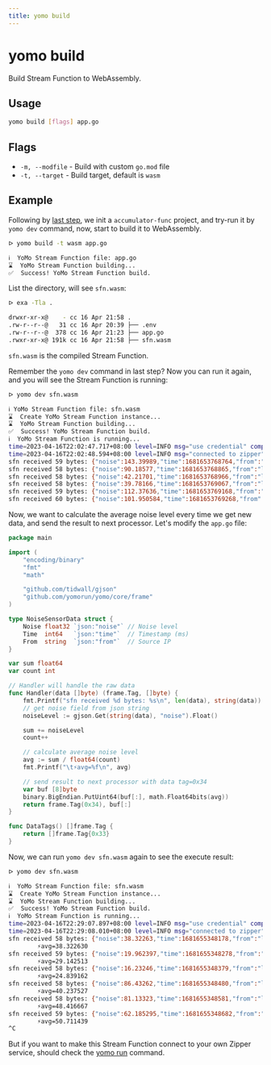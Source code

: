```yaml
---
title: yomo build
---
```


# yomo build

Build Stream Function to WebAssembly.

## Usage

```bash
yomo build [flags] app.go
```

## Flags

- `-m, --modfile` - Build with custom `go.mod` file
- `-t, --target` - Build target, default is `wasm`

## Example

Following by [last step](./dev), we init a `accumulator-func` project, and try-run it by `yomo dev` command, now, start to build it to WebAssembly.

```bash
ᐅ yomo build -t wasm app.go

ℹ️  YoMo Stream Function file: app.go
⌛  YoMo Stream Function building...
✅  Success! YoMo Stream Function build.
```

List the directory, will see `sfn.wasm`:

```bash {5}
ᐅ exa -Tla .

drwxr-xr-x@    - cc 16 Apr 21:58 .
.rw-r--r--@   31 cc 16 Apr 20:39 ├── .env
.rw-r--r--@  378 cc 16 Apr 21:23 ├── app.go
.rwxr-xr-x@ 191k cc 16 Apr 21:58 ├── sfn.wasm
```

`sfn.wasm` is the compiled Stream Function.

Remember the `yomo dev` command in last step? Now you can run it again, and you will see the Stream Function is running:

```bash
ᐅ yomo dev sfn.wasm

ℹ️ YoMo Stream Function file: sfn.wasm
⌛  Create YoMo Stream Function instance...
⌛  YoMo Stream Function building...
✅  Success! YoMo Stream Function build.
ℹ️  YoMo Stream Function is running...
time=2023-04-16T22:02:47.717+08:00 level=INFO msg="use credential" component="Stream Function" client_id=avVuTuuEeOs94VHGUn7mb client_name=yomo-app-demo credential_name=none
time=2023-04-16T22:02:48.594+08:00 level=INFO msg="connected to zipper" component="Stream Function" client_id=avVuTuuEeOs94VHGUn7mb client_name=yomo-app-demo zipper_addr=tap.yomo.dev:9140
sfn received 59 bytes: {"noise":143.39989,"time":1681653768764,"from":"localhost"}
sfn received 58 bytes: {"noise":90.18577,"time":1681653768865,"from":"localhost"}
sfn received 58 bytes: {"noise":42.21701,"time":1681653768966,"from":"localhost"}
sfn received 58 bytes: {"noise":39.78166,"time":1681653769067,"from":"localhost"}
sfn received 59 bytes: {"noise":112.37636,"time":1681653769168,"from":"localhost"}
sfn received 60 bytes: {"noise":101.950584,"time":1681653769268,"from":"localhost"}
```

Now, we want to calculate the average noise level every time we get new data, and send the result to next processor. Let's modify the `app.go` file:

```go {4,8, 12-19, 24-32, 37} filename="app.go"
package main

import (
	"encoding/binary"
	"fmt"
	"math"

	"github.com/tidwall/gjson"
	"github.com/yomorun/yomo/core/frame"
)

type NoiseSensorData struct {
	Noise float32 `json:"noise"` // Noise level
	Time  int64   `json:"time"`  // Timestamp (ms)
	From  string  `json:"from"`  // Source IP
}

var sum float64
var count int

// Handler will handle the raw data
func Handler(data []byte) (frame.Tag, []byte) {
	fmt.Printf("sfn received %d bytes: %s\n", len(data), string(data))
	// get noise field from json string
	noiseLevel := gjson.Get(string(data), "noise").Float()

	sum += noiseLevel
	count++

	// calculate average noise level
	avg := sum / float64(count)
	fmt.Printf("\t⚡️avg=%f\n", avg)

	// send result to next processor with data tag=0x34
	var buf [8]byte
	binary.BigEndian.PutUint64(buf[:], math.Float64bits(avg))
	return frame.Tag(0x34), buf[:]
}

func DataTags() []frame.Tag {
	return []frame.Tag{0x33}
}
```

Now, we can run `yomo dev sfn.wasm` again to see the execute result:

```bash
ᐅ yomo dev sfn.wasm

ℹ️  YoMo Stream Function file: sfn.wasm
⌛  Create YoMo Stream Function instance...
⌛  YoMo Stream Function building...
✅  Success! YoMo Stream Function build.
ℹ️  YoMo Stream Function is running...
time=2023-04-16T22:29:07.897+08:00 level=INFO msg="use credential" component="Stream Function" client_id=lc-GnzDJQmNyYTwgqrw-l client_name=yomo-app-demo credential_name=none
time=2023-04-16T22:29:08.010+08:00 level=INFO msg="connected to zipper" component="Stream Function" client_id=lc-GnzDJQmNyYTwgqrw-l client_name=yomo-app-demo zipper_addr=tap.yomo.dev:9140
sfn received 58 bytes: {"noise":38.32263,"time":1681655348178,"from":"localhost"}
        ⚡️avg=38.322630
sfn received 59 bytes: {"noise":19.962397,"time":1681655348278,"from":"localhost"}
        ⚡️avg=29.142513
sfn received 58 bytes: {"noise":16.23246,"time":1681655348379,"from":"localhost"}
        ⚡️avg=24.839162
sfn received 58 bytes: {"noise":86.43262,"time":1681655348480,"from":"localhost"}
        ⚡️avg=40.237527
sfn received 58 bytes: {"noise":81.13323,"time":1681655348581,"from":"localhost"}
        ⚡️avg=48.416667
sfn received 59 bytes: {"noise":62.185295,"time":1681655348682,"from":"localhost"}
        ⚡️avg=50.711439
^C
```

But if you want to make this Stream Function connect to your own Zipper service, should check the [yomo run](./run) command.